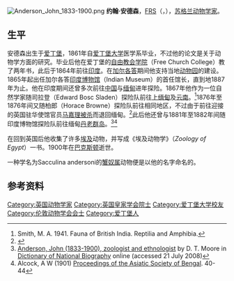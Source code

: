{{Otheruses|other=名为约翰·安德森的其他人物|约翰·安德森}}

[[File:Anderson_John_1833-1900.png|thumb]]
'''约翰·安德森'''，[[FRS|FRS]]（{{lang-en|John Anderson}}，{{bd|1833年|10月4日|1900年|8月15日}}），[[苏格兰|苏格兰]][[动物学家|动物学家]]。

==生平==
安德森出生于[[爱丁堡|爱丁堡]]，1861年自[[爱丁堡大学|爱丁堡大学]]医学系毕业，不过他的论文是关于动物学方面的研究。毕业后他在爱丁堡的[[自由教会学院|自由教会学院]]（Free Church College）教了两年书，此后于1864年前往[[印度|印度]]。在[[加尔各答|加尔各答]]期间他支持当地[[动物园|动物园]]的建设。1865年起出任加尔各答[[印度博物馆|印度博物馆]]（Indian Museum）的首任馆长，直到地1887年为止。他在印度期间还曾多次前往[[中国|中国]]与[[缅甸|缅甸]]进年探险。1867年他作为一位自然学家随司拉登（Edward Bosc Sladen）探险队前往[[上缅甸|上缅甸]]及[[云南|云南]]。<ref>Smith, M. A. 1941. Fauna of British India. Reptilia and Amphibia.</ref>1876年至1876年间又随柏郎（Horace Browne）探险队前往相同地区，不过由于前往迎接的英国驻华使馆官员[[马嘉理事件|马嘉理被杀]]而退回缅甸。<ref>{{cite book|title=《近代来华外国人名辞典》|publisher=中国社会科学出版社|author=中国社会科学院近代史研究所翻译室|year=1981}}</ref>此后他还曾与1881年至1882年间随印度博物馆探险队前往缅甸[[丹老群岛|丹老群岛]]。<ref name=odnb>[http://www.oxforddnb.com/view/article/489 Anderson, John (1833-1900), zoologist and ethnologist] {{Wayback|url=http://www.oxforddnb.com/view/article/489 |date=20160308001918 }} by D. T. Moore in [[Dictionary_of_National_Biography|Dictionary of National Biography]] online (accessed 21 July 2008)</ref><ref>Alcock, A W (1901) [http://www.archive.org/stream/proceedingsofasi01asia#page/40/mode/2up Proceedings of the Asiatic Society of Bengal]. 40-44</ref>

在回到英国后他收集了许多[[埃及|埃及]]动物，并写成《埃及动物学》（''Zoology of Egypt''）一书。1900年在[[巴克斯顿|巴克斯顿]]逝世。

一种学名为Sacculina andersoni的[[蟹奴属|蟹奴属]]动物便是以他的名字命名的。

== 参考资料 ==
{{reflist}}

{{Authority control}}
{{DEFAULTSORT:Anderson, John}}
[[Category:英国动物学家|Category:英国动物学家]]
[[Category:英国皇家学会院士|Category:英国皇家学会院士]]
[[Category:爱丁堡大学校友|Category:爱丁堡大学校友]]
[[Category:伦敦动物学会会士|Category:伦敦动物学会会士]]
[[Category:爱丁堡人|Category:爱丁堡人]]
